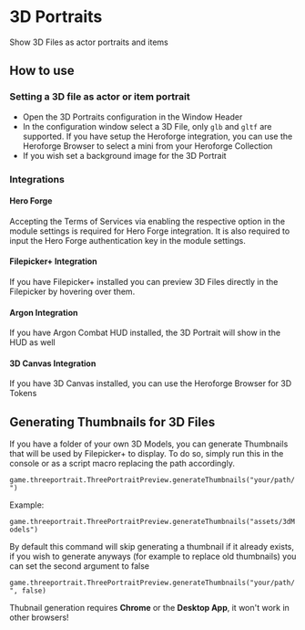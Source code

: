 
# 3D Portraits

Show 3D Files as actor portraits and items

## How to use

<ImageButBetter
  src='../public/images/3D-Portraits/3dpheader.png'
  alt='Global 3D Canvas Settings'
  width={2000}
  height={2000}
  className={styles.wikiimage}
/>

### Setting a 3D file as actor or item portrait

<ImageButBetter
  src='../public/images/3D-Portraits/3dpconfig.png'
  alt='Portraits Configuration Window'
  width={2000}
  height={2000}
  className={styles.wikiimage}
/>

- Open the 3D Portraits configuration in the Window Header
- In the configuration window select a 3D File, only `glb` and `gltf`
  are supported. If you have setup the Heroforge integration, you can
  use the Heroforge Browser to select a mini from your Heroforge
  Collection
- If you wish set a background image for the 3D Portrait

### Integrations

#### Hero Forge

Accepting the Terms of Services via enabling the respective option in
the module settings is required for Hero Forge integration. It is also
required to input the Hero Forge authentication key in the module
settings.

<ImageButBetter
  src='../public/images/3D-Portraits/3dpfilepickerplus.png'
  alt='Filepicker+ integration'
  width={2000}
  height={2000}
  className={styles.wikiimage}
/>

#### Filepicker+ Integration

If you have Filepicker+ installed you can preview 3D Files directly in
the Filepicker by hovering over them.

<ImageButBetter
  src='../public/images/3D-Portraits/3dpargon.png'
  alt='Argon integration'
  width={2000}
  height={2000}
  className={styles.wikiimage}
/>

#### Argon Integration

If you have Argon Combat HUD installed, the 3D Portrait will show in the
HUD as well
<ImageButBetter
  src='../public/images/3D-Portraits/3dp3dc.png'
  alt='3D Canvas integration'
  width={2000}
  height={2000}
  className={styles.wikiimage}
/>

#### 3D Canvas Integration

If you have 3D Canvas installed, you can use the Heroforge Browser for
3D Tokens

## Generating Thumbnails for 3D Files

If you have a folder of your own 3D Models, you can generate Thumbnails
that will be used by Filepicker+ to display. To do so, simply run this
in the console or as a script macro replacing the path accordingly.

`game.threeportrait.ThreePortraitPreview.generateThumbnails("your/path/")`

Example:

`game.threeportrait.ThreePortraitPreview.generateThumbnails("assets/3dModels")`

By default this command will skip generating a thumbnail if it already
exists, if you wish to generate anyways (for example to replace old
thumbnails) you can set the second argument to false

`game.threeportrait.ThreePortraitPreview.generateThumbnails("your/path/",
false)`

Thubnail generation requires **Chrome** or the **Desktop App**, it won't
work in other browsers\!

